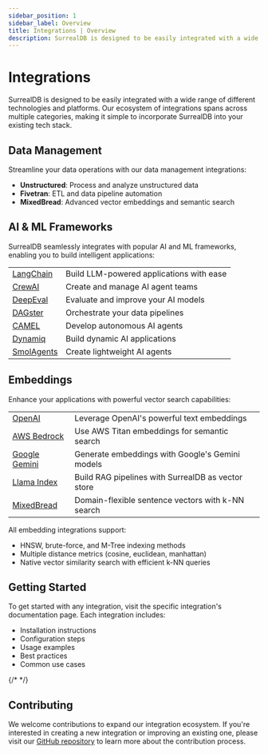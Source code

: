 ```yaml
---
sidebar_position: 1
sidebar_label: Overview
title: Integrations | Overview
description: SurrealDB is designed to be easily integrated with a wide range of different technologies and platforms.
---
```



# Integrations

SurrealDB is designed to be easily integrated with a wide range of different technologies and platforms. Our ecosystem of integrations spans across multiple categories, making it simple to incorporate SurrealDB into your existing tech stack.

## Data Management

Streamline your data operations with our data management integrations:

- **Unstructured**: Process and analyze unstructured data
- **Fivetran**: ETL and data pipeline automation
- **MixedBread**: Advanced vector embeddings and semantic search

## AI & ML Frameworks

SurrealDB seamlessly integrates with popular AI and ML frameworks, enabling you to build intelligent applications:

<table>
  <tbody>
    <tr>
      <td><a href="/docs/integrations/frameworks/langchain">LangChain</a></td>
      <td>Build LLM-powered applications with ease</td>
    </tr>
    <tr>
      <td><a href="/docs/integrations/frameworks/crewai">CrewAI</a></td>
      <td>Create and manage AI agent teams</td>
    </tr>
    <tr>
      <td><a href="/docs/integrations/frameworks/deepeval">DeepEval</a></td>
      <td>Evaluate and improve your AI models</td>
    </tr>
    <tr>
      <td><a href="/docs/integrations/frameworks/dagster">DAGster</a></td>
      <td>Orchestrate your data pipelines</td>
    </tr>
    <tr>
      <td><a href="/docs/integrations/frameworks/camel">CAMEL</a></td>
      <td>Develop autonomous AI agents</td>
    </tr>
    <tr>
      <td><a href="/docs/integrations/frameworks/dynamiq">Dynamiq</a></td>
      <td>Build dynamic AI applications</td>
    </tr>
    <tr>
      <td><a href="/docs/integrations/frameworks/smolagents">SmolAgents</a></td>
      <td>Create lightweight AI agents</td>
    </tr>
  </tbody>
</table>


## Embeddings

Enhance your applications with powerful vector search capabilities:

<table>
  <tbody>
    <tr>
      <td><a href="/docs/integrations/embeddings/openai">OpenAI</a></td>
      <td>Leverage OpenAI's powerful text embeddings</td>
    </tr>
    <tr>
      <td><a href="/docs/integrations/embeddings/bedrock">AWS Bedrock</a></td>
      <td>Use AWS Titan embeddings for semantic search</td>
    </tr>
    <tr>
      <td><a href="/docs/integrations/embeddings/gemini">Google Gemini</a></td>
      <td>Generate embeddings with Google's Gemini models</td>
    </tr>
    <tr>
      <td><a href="/docs/integrations/embeddings/llama-index">Llama Index</a></td>
      <td>Build RAG pipelines with SurrealDB as vector store</td>
    </tr>
    <tr>
      <td><a href="/docs/integrations/embeddings/mixedbread">MixedBread</a></td>
      <td>Domain-flexible sentence vectors with k-NN search</td>
    </tr>
  </tbody>
</table>

All embedding integrations support:
- HNSW, brute-force, and M-Tree indexing methods
- Multiple distance metrics (cosine, euclidean, manhattan)
- Native vector similarity search with efficient k-NN queries

## Getting Started

To get started with any integration, visit the specific integration's documentation page. Each integration includes:

- Installation instructions
- Configuration steps
- Usage examples
- Best practices
- Common use cases

{/* <Boxes>
    <IconBox
        title="AI & ML Frameworks"
        description="Build intelligent applications with popular AI frameworks"
        icon="robot"
        link="/docs/integrations/frameworks"
    />
    <IconBox
        title="Data Management"
        description="Streamline your data operations with powerful tools"
        icon="database"
        link="/docs/integrations/data-mangaement"
    />
    <IconBox
        title="Embeddings"
        description="Enhance your applications with vector search"
        icon="search"
        link="/docs/integrations/embeddings"
    />
</Boxes> */}

## Contributing

We welcome contributions to expand our integration ecosystem. If you're interested in creating a new integration or improving an existing one, please visit our [GitHub repository](https://github.com/surrealdb/docs.surrealdb.com) to learn more about the contribution process.


